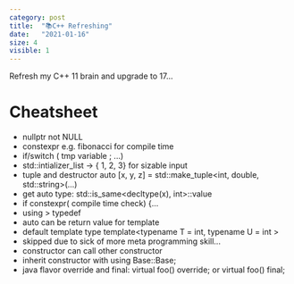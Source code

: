 ```yaml
---
category: post
title:  "📚C++ Refreshing"
date:   "2021-01-16"
size: 4
visible: 1
---
```


Refresh my C++ 11 brain and upgrade to 17...

# Cheatsheet
+ nullptr not NULL
+ constexpr e.g. fibonacci for compile time
+ if/switch ( tmp variable ; ...)
+ std::intializer_list<int> -> { 1, 2, 3} for sizable input
+ tuple and destructor auto [x, y, z] = std::make_tuple<int, double, std::string\>(...)
+ get auto type: std::is_same<decltype(x), int>::value
+ if constexpr( compile time check) {...
+ using > typedef
+ auto can be return value for template
+ default template type template<typename T = int, typename U = int \>
+ skipped due to sick of more meta programming skill...
+ constructor can call other constructor
+ inherit constructor with using Base::Base;
+ java flavor override and final: virtual foo() override; or virtual foo() final;
